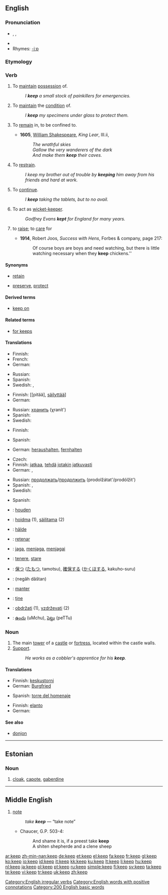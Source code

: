 {{wikipedia|Keep (disambiguation)}}
==English==

{{rank|half|certain|sent|271|keep|myself|morning|money}}

===Pronunciation===
* {{enPR|kēp}}, {{IPA|/kiːp/}}, {{SAMPA|/ki:p/}}
* {{audio|en-us-keep.ogg|Audio (US)}}
* Rhymes: [[Rhymes:English:-iːp|-iːp]]

===Etymology===
{{OE.}} {{term|cepan|cēpan}}

===Verb===
{{en-verb|keeps|keeping|kept}}

# {{transitive}} To [[maintain]] [[possession]] of.
#: ''I '''keep''' a small stock of painkillers for emergencies.''
# {{transitive}} To [[maintain]] the [[condition]] of.
#: ''I '''keep''' my specimens under glass to protect them.''
# {{transitive|archaic}} To [[remain]] in, to be confined to.
#* '''1605''', [[w:William_Shakespeare|William Shakespeare]], ''King Lear'', III.ii,
#*: ''The wrathful skies''
#*: ''Gallow the very wanderers of the dark''
#*: ''And make them '''keep''' their caves.''
# {{transitive}} To [[restrain]].
#: ''I keep my brother out of trouble by '''keeping''' him away from his friends and hard at work.'' <!-- The first "keep" here does not have the "restrain" sense, so it shouldn't be in bold. -->
# {{intransitive}} To [[continue]].
#: ''I '''keep''' taking the tablets, but to no avail.''
# {{context|intransitive|cricket}} To act as [[wicket-keeper]].
#: ''Godfrey Evans '''kept''' for England for many years.''
# {{transitive|of livestock}} to [[raise]]; to [[care]] for
#* '''1914''', Robert Joos, ''Success with Hens'', Forbes & company, page 217:
#*: Of course boys are boys and need watching, but there is little watching necessary when they '''keep''' chickens.''

====Synonyms====
* {{sense|maintain possession of}} [[retain]]
* {{sense|maintain the condition of}} [[preserve]], [[protect]]

====Derived terms====
* [[keep on]]

====Related terms====
* [[for keeps]]

====Translations====
{{trans-top|to maintain possession of}}
* Finnish: {{t+|fi|pitää}}
* French: {{t+|fr|garder}}
* German: {{t|de|behalten}}
{{trans-mid}}
* Russian: {{t+|ru|хранить|tr=χranít'|sc=Cyrl}}
* Spanish: {{t-|es|guardar}}
* Swedish: {{t+|sv|hålla}}, {{t+|sv|behålla}}
{{trans-bottom}}

{{trans-top|to maintain the condition of; to preserve}}
* Finnish: [[pitää], [[säilyttää]]]
* German: {{t|de|bewahren}}
{{trans-mid}}
* Russian: [[хранить]] (χranít')
* Spanish: {{t-|es|guardar}}
* Swedish: {{t+|sv|bevara}}
{{trans-bottom}}

{{trans-top|to remain in, to be confined to}}
* Finnish: {{t+|fi|pysyä}}
{{trans-mid}}
* Spanish: {{t+|es|permanecer}}
{{trans-bottom}}

{{trans-top|to restrain}}
* German: [[heraushalten]], [[fernhalten]]
{{trans-mid}}
{{trans-bottom}}

{{trans-top|to continue}}
* Czech: {{t+|cs|pokračovat}}
* Finnish: [[jatkaa]], [[tehdä]] [[jotakin]] [[jatkuvasti]]
* German: {{t+|de|weiterhin}}, {{t|de|weiter|alt=weiter [tun]}}
{{trans-mid}}
* Russian: [[продолжать]]/[[продолжить]] (prodolžátat'/prodólžit')
* Spanish: {{t+|es|seguir}}, {{t+|es|continuar}}
* Swedish: {{t+|sv|fortsätta}}
{{trans-bottom}}

{{trans-top|to act as wicket-keeper}}
{{trans-mid}}
{{trans-bottom}}

{{trans-top|of livestock: to raise; to care for}}
{{trans-mid}}
* Spanish: {{t-|es|criar}}
{{trans-bottom}}

{{checktrans-top}}
* {{ttbc|Dutch}}: [[houden]]
* {{ttbc|Estonian}}: [[hoidma]] (1), [[säilitama]] (2)
* {{ttbc|Frisian}}: [[hâlde]]
* {{ttbc|Ido}}: [[retenar]]
* {{ttbc|Indonesian}}: [[jaga]], [[jaga|menjaga]], [[jaga|menjagai]]
* {{ttbc|Italian}}: [[tenere]], [[stare]]
{{checktrans-mid}}
* {{ttbc|Japanese}}: [[保つ]] ([[たもつ]], tamotsu), [[確保]]する ([[かくほ]]する, kakuho-suru)
* {{ttbc|Persian}}: {{FAchar|[[نگه داشتن]]}} (negâh dâštan)
* {{ttbc|Portuguese}}: [[manter]]
* {{ttbc|Romanian}}: [[ţine]]
* {{ttbc|Slovene}}: [[obdržati]] (1), [[vzdrževati]] (2)
* {{ttbc|Telugu}}: [[ఉంచు]] (uMchu), [[పెట్టు]] (peTTu)
{{checktrans-bottom}}

===Noun===
{{wikipedia}}
{{en-noun}}

# The main [[tower]] of a [[castle]] or [[fortress]], located within the castle walls.
# [[support#Noun|Support]].
#: ''He works as a cobbler's apprentice for his '''keep'''.''

====Translations====
{{trans-top|main tower}}
* Finnish: [[keskustorni]]
* German: [[Burgfried]] {{m}}
{{trans-mid}}
* Spanish: [[torre del homenaje]] {{f}}
{{trans-bottom}}

{{trans-top|support}}
* Finnish: [[elanto]]
* German: {{t-|de|Lebensunterhalt|m}}
{{trans-mid}}
{{trans-bottom}}

====See also====
* [[donjon]]

[[Category:English irregular verbs]]
[[Category:English words with positive connotations]]

----

==Estonian==

===Noun===
{{infl|et|noun}}

# [[cloak]], [[capote]], [[gaberdine]]

----

==Middle English==
{{infl|enm|noun}}

# [[note]]
#: ''take '''keep''''' — “take note”
#* Chaucer, G.P. 503-4:
#*: And shame it is, if a preest take '''keep'''
#*: A shiten shepherde and a clene sheep

[[Category:200 English basic words]]

[[ar:keep]]
[[zh-min-nan:keep]]
[[de:keep]]
[[et:keep]]
[[el:keep]]
[[fa:keep]]
[[fr:keep]]
[[gl:keep]]
[[ko:keep]]
[[io:keep]]
[[id:keep]]
[[it:keep]]
[[kk:keep]]
[[ku:keep]]
[[lt:keep]]
[[li:keep]]
[[hu:keep]]
[[nl:keep]]
[[ja:keep]]
[[pl:keep]]
[[pt:keep]]
[[ru:keep]]
[[simple:keep]]
[[fi:keep]]
[[sv:keep]]
[[ta:keep]]
[[te:keep]]
[[vi:keep]]
[[tr:keep]]
[[uk:keep]]
[[zh:keep]]